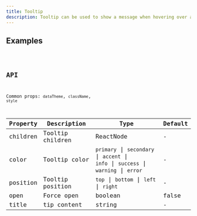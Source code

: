 ```yaml
---
title: Tooltip
description: Tooltip can be used to show a message when hovering over an element.
---
```


## Examples

<code src="./demo/basic.tsx" />

## API

Common props: `dataTheme`, `className`, `style`

| Property | Description | Type | Default |
| --- | --- | --- | --- |
| children | Tooltip children | ReactNode | - |
| color | Tooltip color | `primary` \| `secondary` \| `accent` \| <br/> `info` \| `success` \| `warning` \| `error` | - |
| position | Tooltip position | `top` \| `bottom` \| `left` \| `right` | - |
| open | Force open | boolean | false |
| title | tip content | string | - |